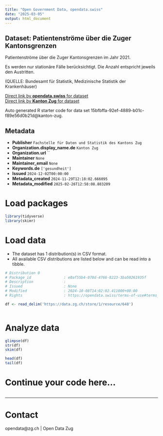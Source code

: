 ```yaml
---
title: "Open Government Data, opendata.swiss"
date: "2025-03-05"
output: html_document
---
```


## Dataset: Patientenströme über die Zuger Kantonsgrenzen

Patientenströme über die Zuger Kantonsgrenzen im Jahr 2021.

Es werden nur stationäre Fälle berücksichtigt. Die Anzahl entspricht jeweils den Austritten.

(QUELLE: Bundesamt für Statistik, Medizinische Statistik der Krankenhäuser)

[Direct link by **opendata.swiss** for dataset](https://opendata.swiss/de/dataset/patientenstrome-uber-die-zuger-kantonsgrenzen)<br>
[Direct link by **Kanton Zug** for dataset](https://www.zg.ch/behoerden/gesundheitsdirektion/statistikfachstelle/themen/gesundheit/stationaere-versorgung)

Auto generated R starter code for data set 15bfbffa-92ef-4889-b01c-f89e56d0b21d@kanton-zug.

## Metadata

- **Publisher** `Fachstelle für Daten und Statistik des Kantons Zug`
- **Organization.display_name.de** `Kanton Zug`
- **Organization.url** ``
- **Maintainer** `None`
- **Maintainer_email** `None`
- **Keywords.de** `['gesundheit']`
- **Issued** `2024-12-02T00:00:00`
- **Metadata_created** `2024-11-29T12:18:02.666095`
- **Metadata_modified** `2025-02-26T12:58:08.883209`


# Load packages

```r

library(tidyverse)
library(skimr)

```

# Load data

-   The dataset has 1 distribution(s) in CSV format.
-   All available CSV distributions are listed below and can be read into a tibble.

```r

# Distribution 0
# Package_id               : e0af55b4-070d-4766-8223-3ba50261935f
# Description              : 
# Issued                   : None
# Modified                 : 2024-10-08T14:02:02.411000+00:00
# Rights                   : https://opendata.swiss/terms-of-use#terms_open

df <- read_delim('https://data.zg.ch/store/1/resource/648')



```

# Analyze data

```r

glimpse(df)
str(df)
skim(df)

head(df)
tail(df)

```

# Continue your code here...

```r

```

------------------------------------------------------------------------

# Contact

opendata@zg.ch | Open Data Zug
